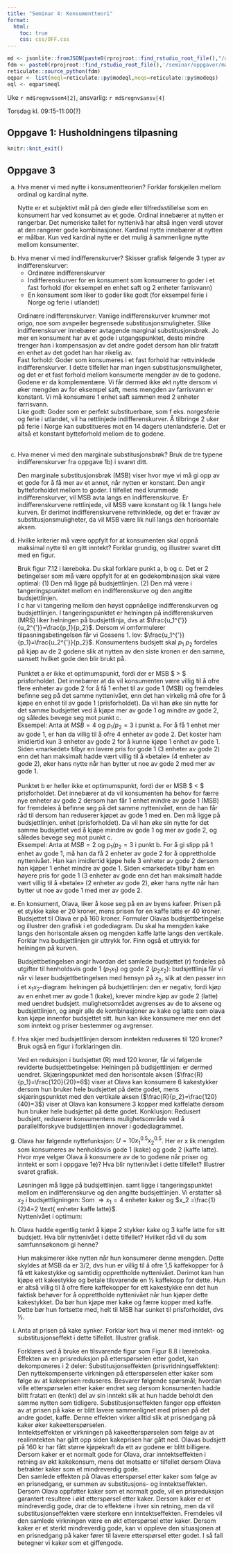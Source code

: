 ```yaml
---
title: "Seminar 4: Konsumentteori"
format:
  html:
    toc: true
    css: css/OFF.css
---
```


```r
md <- jsonlite::fromJSON(paste0(rprojroot::find_rstudio_root_file(),"/data-raw/metadata.json"))
fdm <- paste0(rprojroot::find_rstudio_root_file(),'/seminar/oppgaver/mate.py')
reticulate::source_python(fdm)
eqpar <- list(meql=reticulate::py$modeql,meqs=reticulate::py$modeqs)
eql <- eqpar$meql
```

Uke `r md$regnv$sem4[2]`, ansvarlig: `r md$regnv$ansv[4]`

Torsdag kl. 09:15-11:00(?)


::: {.content-visible when-profile="internal"}
## Oppgave 1: Husholdningens tilpasning 
:::

```r
knitr::knit_exit()
```

## Oppgave 3
a.
Hva mener vi med nytte i konsumentteorien? Forklar forskjellen mellom ordinal og
kardinal nytte.
<div class="sol">
Nytte er et subjektivt mål på den glede eller tilfredsstillelse som en
konsument har ved konsumet av et gode. Ordinal innebærer at nytten er rangerbar. Det
numeriske tallet for nyttenivå har altså ingen verdi utover at den rangerer gode
kombinasjoner. Kardinal nytte innebærer at nytten er målbar. Kun ved kardinal nytte
er det mulig å sammenligne nytte mellom konsumenter.
</div>
a.
Hva mener vi med indifferenskurver? Skisser grafisk følgende 3 typer av
indifferenskurver:
<ul>
  <li>Ordinære indifferenskurver</li>
  <li>Indifferenskurver for en konsument som konsumerer to goder i et fast forhold (for eksempel en enhet saft og 2 enheter farrisvann)</li>
  <li>En konsument som liker to goder like godt (for eksempel ferie i Norge og ferie i
utlandet)</li>
</ul>  
<div class="sol">
Ordinære indifferenskurver: Vanlige indifferenskurver krummer mot origo, noe som avspeiler begrensede
substitusjonsmuligheter. Slike indifferenskurver innebærer avtagende marginal
substitusjonsbrøk. Jo mer en konsument har av et gode i utgangspunktet, desto mindre
trenger han i kompensasjon av det andre godet dersom han blir fratatt en enhet av det
godet han har rikelig av.
<br>
Fast forhold: Goder som konsumeres i et fast forhold har rettvinklede indifferenskurver. I dette
tilfellet har man ingen substitusjonsmuligheter, og det er et fast forhold mellom
konsumerte mengder av de to godene. Godene er da komplementære. Vi får dermed
ikke økt nytte dersom vi øker mengden av for eksempel saft, mens mengden av
farrisvann er konstant. Vi må konsumere 1 enhet saft sammen med 2 enheter
farrisvann. 
<br>
Like godt: Goder som er perfekt substituerbare, som f eks. norgesferie og ferie i utlandet, vil ha
rettlinjede indifferenskurver. Å tilbringe 2 uker på ferie i Norge kan substitueres mot
en 14 dagers utenlandsferie. Det er altså et konstant bytteforhold mellom de to godene.
<br>
<br>
</div>
a.
Hva mener vi med den marginale substitusjonsbrøk? Bruk de tre typene
indifferenskurver fra oppgave 1b) i svaret ditt.
<div class="sol">
Den marginale substitusjonsbrøk (MSB) viser hvor mye vi må gi opp av
et gode for å få mer av et annet, når nytten er konstant. Den angir bytteforholdet
mellom to goder. I tilfellet med krummede indifferenskurver, vil MSB avta langs en
indifferenskurve. Er indifferenskurvene rettlinjede, vil MSB være konstant og lik 1
langs hele kurven. Er derimot indifferenskurvene rettvinklede, og det er fravær av
substitusjonsmuligheter, da vil MSB være lik null langs den horisontale aksen. 
</div>
a.
Hvilke kriterier må være oppfylt for at konsumenten skal oppnå maksimal nytte til en
gitt inntekt? Forklar grundig, og illustrer svaret ditt med en figur.
<div class="sol">
Bruk figur 7.12 i læreboka. Du skal forklare punkt a, b og c. Det er 2 betingelser som må være oppfylt for at en godekombinasjon skal være optimal: (1) Den må ligge på budsjettlinjen. (2) Den må være i tangeringspunktet mellom en indifferenskurve og den angitte budsjettlinjen. 
<br>
I c har vi tangering mellom den høyst oppnåelige indifferenskurven
og budsjettlinjen. I tangeringspunktet er helningen på indifferenskurven (MRS) liker
helningen på budsjettlinja, dvs at $\frac{u_1^{'}}{u_2^{'}}=\frac{p_1}{p_2}$. Dersom vi omformulerer
tilpasningsbetingelsen får vi Gossens 1. lov: $\frac{u_1^{'}}{p_1}=\frac{u_2^{'}}{p_2}$. Konsumentens budsjett skal
$p_1$ $p_2$ fordeles på kjøp av de 2 godene slik at nytten av den siste kronen er den samme,
uansett hvilket gode den blir brukt på.
<br>
<br>
Punktet a er ikke et optimumspunkt, fordi der er MSB $ > $ prisforholdet. Det
innebærer at da vil konsumenten være villig til å ofre flere enheter av gode 2 for å
få 1 enhet til av gode 1 (MSB) og fremdeles befinne seg på det samme nyttenivået,
enn det han virkelig må ofre for å kjøpe en enhet til av gode 1 (prisforholdet). Da
vil han øke sin nytte for det samme budsjettet ved å kjøpe mer av gode 1 og
mindre av gode 2, og således bevege seg mot punkt c.
<br>
Eksempel: Anta at $MSB = 4$ og $p_1/p_2 = 3$ i punkt a. For å få 1 enhet mer av gode
1, er han da villig til å ofre 4 enheter av gode 2. Det koster ham imidlertid kun 3
enheter av gode 2 for å kunne kjøpe 1 enhet av gode 1. Siden «markedet» tilbyr en
lavere pris for gode 1 (3 enheter av gode 2) enn det han maksimalt hadde vært
villig til å «betale» (4 enheter av gode 2), øker hans nytte når han bytter ut noe av
gode 2 med mer av gode 1.
<br>
<br>
Punktet b er heller ikke et optimumspunkt, fordi der er MSB $ < $ prisforholdet. Det
innebærer at da vil konsumenten ha behov for færre nye enheter av gode 2 dersom
han får 1 enhet mindre av gode 1 (MSB) for fremdeles å befinne seg på det samme
nyttenivået, enn de han får råd til dersom han reduserer kjøpet av gode 1 med en. Den må ligge på budsjettlinjen. enhet (prisforholdet). Da vil han øke sin nytte for det samme budsjettet ved å
kjøpe mindre av gode 1 og mer av gode 2, og således bevege seg mot punkt c.
<br>
Eksempel: Anta at $MSB = 2$ og $p_1/p_2 = 3$ i punkt b. For å gi slipp på 1 enhet av
gode 1, må han da få 2 enheter av gode 2 for å opprettholde nyttenivået. Han kan
imidlertid kjøpe hele 3 enheter av gode 2 dersom han kjøper 1 enhet mindre av
gode 1. Siden «markedet» tilbyr ham en høyere pris for gode 1 (3 enheter av gode enn det 
han maksimalt hadde vært villig til å «betale» (2 enheter av gode 2),
øker hans nytte når han bytter ut noe av gode 1 med mer av gode 2.
</div>
a.
En konsument, Olava, liker å kose seg på en av byens kafeer. Prisen på et stykke kake er
20 kroner, mens prisen for en kaffe latte er 40 kroner. Budsjettet til Olava er på 160
kroner. Formuler Olavas budsjettbetingelse og illustrer den grafisk i et godediagram. Du
skal ha mengden kake langs den horisontale aksen og mengden kaffe latte langs den
vertikale. Forklar hva budsjettlinjen gir uttrykk for. Finn også et uttrykk for helningen
på kurven.
<div class="sol">
Budsjettbetingelsen angir hvordan det samlede budsjettet (r) fordeles på
utgifter til henholdsvis gode 1 $(p_1x_1)$ og gode 2 $(p_2x_2)$:
\begin{equation*}
r=p_1x_1+p_2x_2 \rightarrow 160=20x_1+40x_2
\end{equation*}
budsjettlinja får vi når vi løser budsjettbetingelsen med hensyn på $x_2$, slik at den
passer inn i et $x_1x_2$-diagram:
\begin{equation*}
x_2=-\frac{p_1}{p_2}x_1+\frac{r}{p_2} \rightarrow
\end{equation*}
helningen på budsjettlinjen:
\begin{equation*}
\frac{dx_2}{dx_1}=-\frac{p_1}{p_2}
\end{equation*}
den er negativ, fordi kjøp av en enhet mer av gode 1 (kake), krever mindre kjøp av gode 2 (latte) med uendret budsjett.
mulighetsområdet avgrenses av de to aksene og budsjettlinjen, og angir alle de
kombinasjoner av kake og latte som olava kan kjøpe innenfor budsjettet sitt. hun kan
ikke konsumere mer enn det som inntekt og priser bestemmer og avgrenser.
</div>
a.
Hva skjer med budsjettlinjen dersom inntekten reduseres til 120 kroner? Bruk også en
figur i forklaringen din.
<div class="sol">
Ved en reduksjon i budsjettet (R) med 120 kroner, får vi følgende reviderte
budsjettbetingelse:
\begin{equation*}
R=p_1x_1+p_2x_2 \Rightarrow 120=20x_1+40x_2
\end{equation*}
Helningen på budsjettlinjen:
\begin{equation*}
\frac{dx_2}{dx_1}=-\frac{p_1}{p_2}
\end{equation*}
er dermed uendret. 
Skjæringspunktet med den horisontale aksen ($\frac{R}{p_1}=\frac{120}{20}=6$) viser at Olava kan konsumere 6 kakestykker dersom hun bruker hele budsjettet på dette godet, mens skjæringspunktet med den
vertikale aksen ($\frac{R}{p_2}=\frac{120}{40}=3$) viser at Olava kan konsumere 3 kopper med kaffelatte dersom hun bruker hele budsjettet på dette godet.
Konklusjon: Redusert budsjett, reduserer konsumentens mulighetsområde ved å
parallellforskyve budsjettlinjen innover i godediagrammet.
</div>
a.
Olava har følgende nyttefunksjon: $U =10x_1^{0.5}x_2^{0.5}$. Her er x lik mengden som konsumeres
av henholdsvis gode 1 (kake) og gode 2 (kaffe latte). Hvor mye velger Olava å
konsumere av de to godene når priser og inntekt er som i oppgave 1e)? Hva blir
nyttenivået i dette tilfellet? Illustrer svaret grafisk.
<div class="sol">
Løsningen må ligge på budsjettlinjen.
\begin{equation*}
R=p_1x_1+ p_2x_2 \Rightarrow 160=20x_1+ 40x_2 
\end{equation*}
samt ligge i tangeringspunktet mellom en indifferenskurve og den angitte budsjettlinjen.
\begin{equation*}
\frac{u_1^{'}}{u_2^{'}}=\frac{p_1}{p_2}=\frac{0.5\cdot 10 x_1^{-0.5}x_2^{0.5}}{0.5 \cdot10 x_1^{0.5}x_2^{-0.5}}=\frac{x_{2}^{0.5+0.5}}{x_1^{0.5+0.5}}=\frac{20}{40} \Rightarrow \frac{x_2}{x_1}=\frac{1}{2} \Rightarrow x_2=\frac{1}{2}x_1
\end{equation*}
Vi erstatter så $x_2$ i budsjettligningen:
\begin{equation*}
R=p_1x_1 + p_2x_2 \Rightarrow 160=20 x_1+ 40x_2 \Rightarrow 160=20x_1+ 40x_1 \Rightarrow 
160=40x_1 \end{equation*}
Som $\Rightarrow x_1 =4 \text{ enheter kaker}$ og $x_2 =\frac{1}{2}4=2 \text{ enheter kaffe latte}$.
<br>
Nyttenivået i optimum: 
\begin{equation*}
U =10x_1^{0.5}x_2^{0.5} = 10\cdot 4^{0.5}2^{0.5} \approx 28,3 \text{ nytteenheter}
\end{equation*}
</div>
a. 
Olava hadde egentlig tenkt å kjøpe 2 stykker kake og 3 kaffe latte for sitt budsjett. Hva
blir nyttenivået i dette tilfellet? Hvilket råd vil du som samfunnsøkonom gi henne?
<div class="sol">
Hun maksimerer ikke nytten når hun konsumerer denne mengden. Dette
skyldes at MSB da er 3/2, dvs hun er villig til å ofre 1,5 kaffekopper for å få ett
kakestykke og samtidig opprettholde nyttenivået. Derimot kan hun kjøpe ett
kakestykke og betale tilsvarende en ½ kaffekopp for dette. Hun er altså villig til å ofre
flere kaffekopper for ett kakestykke enn det hun faktisk behøver for å opprettholde
nyttenivået når hun kjøper dette kakestykket. Da bør hun kjøpe mer kake og færre
kopper med kaffe. Dette bør hun fortsette med, helt til MSB har sunket til
prisforholdet, dvs ½. 
</div>
a. 
Anta at prisen på kake synker. Forklar kort hva vi mener med inntekt- og
substitusjonseffekt i dette tilfellet. Illustrer grafisk.
<div class="sol">
Forklares ved å bruke en tilsvarende figur som Figur 8.8 i læreboka. Effekten av en
prisreduksjon på etterspørselen etter godet, kan dekomponeres i 2 deler:
Substitusjonseffekten (prisvridningseffekten): Den nyttekompenserte virkningen på
etterspørselen etter kaker som følge av at kakeprisen reduseres. Besvarer følgende
spørsmål; hvordan ville etterspørselen etter kaker endret seg dersom konsumenten
hadde blitt fratatt en (tenkt) del av sin inntekt slik at hun hadde beholdt den samme
nytten som tidligere. Substitusjonseffekten fanger opp effekten av at prisen på kake er
blitt lavere sammenlignet med prisen på det andre godet, kaffe. Denne effekten virker
alltid slik at prisnedgang på kaker øker kakeetterspørselen.
<br>
Inntektseffekten er virkningen på kakeetterspørselen som følge av at realinntekten har
gått opp siden kakeprisen har gått ned. Olavas budsjett på 160 kr har fått større
kjøpekraft da ett av godene er blitt billigere. Dersom kaker er et normalt gode for
Olava, drar inntektseffekten i retning av økt kakekonsum, mens det motsatte er tilfellet
dersom Olava betrakter kaker som et mindreverdig gode.
<br>
Den samlede effekten på Olavas etterspørsel etter kaker som følge av en prisnedgang,
er summen av substitusjons- og inntektseffekten. Dersom Olava oppfatter kaker som
et normalt gode, vil en prisreduksjon garantert resultere i økt etterspørsel etter kaker.
Dersom kaker er et mindreverdig gode, drar de to effektene i hver sin retning, men da
vil substitusjonseffekten være sterkere enn inntektseffekten. Fremdeles vil den
samlede virkningen være en økt etterspørsel etter kaker. Dersom kaker er et sterkt
mindreverdig gode, kan vi oppleve den situasjonen at en prisnedgang på kaker fører til
lavere etterspørsel etter godet. I så fall betegner vi kaker som et giffengode.
</div>




